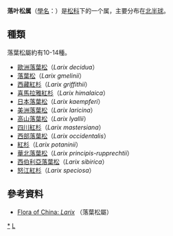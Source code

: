 {{Automatic taxobox
| taxon = Larix
| image = Mélèze en Automne.JPG
| image_caption = 
| authority = [[菲利普·米勒|米勒]]
}}
'''落叶松属'''（[[學名|學名]]：'''''{{lang|la|Larix}}'''''）是[[松科|松科]]下的一个属，主要分布在[[北半球|北半球]]。

== 種類 ==
落葉松屬約有10-14種。

* [[歐洲落葉松|歐洲落葉松]]（''Larix decidua''）
* [[落葉松|落葉松]]（''Larix gmelinii''）
* [[西藏紅杉|西藏紅杉]]（''Larix griffithii''）
* [[喜馬拉雅紅杉|喜馬拉雅紅杉]]（''Larix himalaica''）
* [[日本落葉松|日本落葉松]]（''Larix kaempferi''）
* [[美洲落葉松|美洲落葉松]]（''Larix laricina''）
* [[高山落葉松|高山落葉松]]（''Larix lyallii''）
* [[四川紅杉|四川紅杉]]（''Larix mastersiana''）
* [[西部落葉松|西部落葉松]]（''Larix occidentalis''）
* [[紅杉|紅杉]]（''Larix potaninii''）
* [[華北落葉松|華北落葉松]]（''Larix principis-rupprechtii''）
* [[西伯利亞落葉松|西伯利亞落葉松]]（''Larix sibirica''）
* [[怒江紅杉|怒江紅杉]]（''Larix speciosa''）

== 參考資料 ==
* [http://www.efloras.org/florataxon.aspx?flora_id=2&taxon_id=117628 Flora of China: ''Larix''] {{Wayback|url=http://www.efloras.org/florataxon.aspx?flora_id=2&taxon_id=117628 |date=20210413204940 }} （落葉松屬）
{{Taxonbar|from=Q25618}}

[[Category:落叶松属|*]]
[[Category:落葉植物|L]]